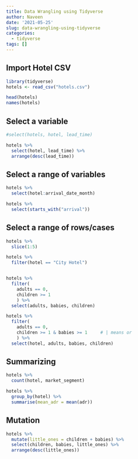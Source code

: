 ```yaml
---
title: Data Wrangling using Tidyverse
author: Naveen
date: '2021-05-25'
slug: data-wrangling-using-tidyverse
categories:
  - tidyverse
tags: []
---
```


## Import Hotel CSV

```r
library(tidyverse)
hotels <- read_csv("hotels.csv")

head(hotels)
names(hotels)
```

## Select a variable 

```r


#select(hotels, hotel, lead_time)

hotels %>%
  select(hotel, lead_time) %>%
  arrange(desc(lead_time))
```


## Select a range of variables


```r


hotels %>%
  select(hotel:arrival_date_month)

hotels %>%
  select(starts_with("arrival"))
```

## Select a range of rows/cases

```r


hotels %>%
  slice(1:5)

hotels %>%
  filter(hotel == "City Hotel")


hotels %>%
  filter( 
    adults == 0,
    children >= 1
    ) %>% 
  select(adults, babies, children)

hotels %>%
  filter( 
    adults == 0,     
    children >= 1 & babies >= 1     # | means or
    ) %>%
  select(hotel, adults, babies, children)

```

## Summarizing 

```r

hotels %>%
  count(hotel, market_segment)

hotels %>%
  group_by(hotel) %>%
  summarise(mean_adr = mean(adr))

```

## Mutation 

```r


hotels %>%
  mutate(little_ones = children + babies) %>%
  select(children, babies, little_ones) %>%
  arrange(desc(little_ones))



```




